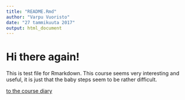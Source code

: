 ```yaml
---
title: "README.Rmd"
author: "Varpu Vuoristo"
date: "27 tammikuuta 2017"
output: html_document
---
```

# Hi there again!

This is test file for Rmarkdown.
This course seems very interesting and useful, it is just that the baby steps seem to be rather difficult.

[to the course diary](https://vurba.github.io/IODS-project/)